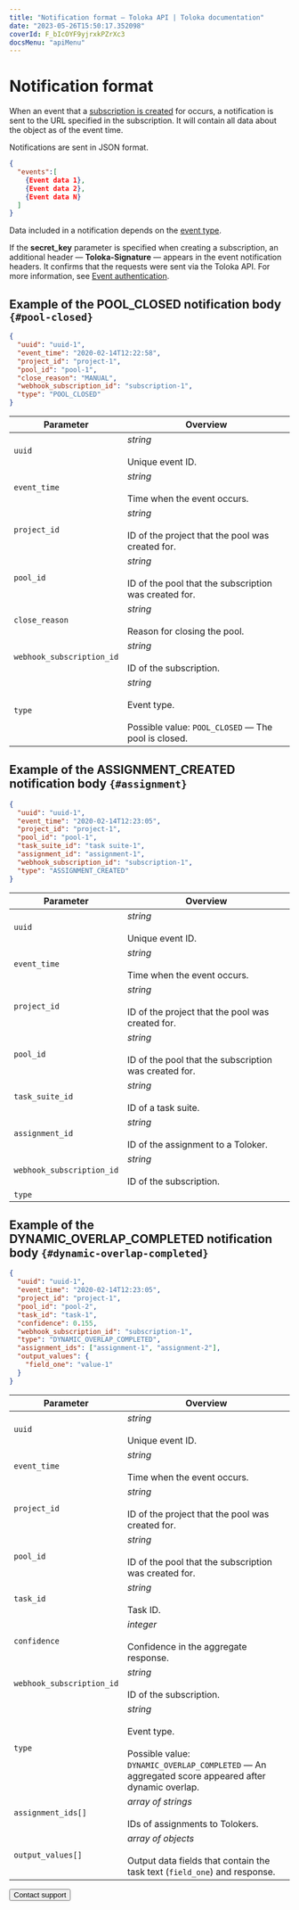 ```yaml
---
title: "Notification format — Toloka API | Toloka documentation"
date: "2023-05-26T15:50:17.352098"
coverId: F_bIcOYF9yjrxkPZrXc3
docsMenu: "apiMenu"
---
```



# Notification format

When an event that a [subscription is created](https://toloka.ai/docs/api/api-reference/#put-/webhook-subscriptions) for occurs, a notification is sent to the URL specified in the subscription. It will contain all data about the object as of the event time.

Notifications are sent in JSON format.

```json
{
  "events":[
    {Event data 1},
    {Event data 2},
    {Event data N}
  ]
}
```

Data included in a notification depends on the [event type](https://toloka.ai/docs/api/api-reference/#put-/webhook-subscriptions#event).

If the **secret_key** parameter is specified when creating a subscription, an additional header — **Toloka-Signature** — appears in the event notification headers. It confirms that the requests were sent via the Toloka API. For more information, see [Event authentication](/docs/api/authentication).

## Example of the POOL_CLOSED notification body `{#pool-closed}`

```json
{
  "uuid": "uuid-1",
  "event_time": "2020-02-14T12:22:58",
  "project_id": "project-1",
  "pool_id": "pool-1",
  "close_reason": "MANUAL",
  "webhook_subscription_id": "subscription-1",
  "type": "POOL_CLOSED"
}
```

Parameter | Overview
----- | -----
`uuid` | _string_<br/><br/>Unique event ID.
`event_time` | _string_<br/><br/>Time when the event occurs.
`project_id` | _string_<br/><br/>ID of the project that the pool was created for.
`pool_id` | _string_<br/><br/>ID of the pool that the subscription was created for.
`close_reason` | _string_<br/><br/>Reason for closing the pool.
`webhook_subscription_id` | _string_<br/><br/>ID of the subscription.
`type` | _string_<br/><br/>Event type.<br/><br/>Possible value: `POOL_CLOSED` — The pool is closed.

## Example of the ASSIGNMENT_CREATED notification body `{#assignment}`
```json
{
  "uuid": "uuid-1",
  "event_time": "2020-02-14T12:23:05",
  "project_id": "project-1",
  "pool_id": "pool-1",
  "task_suite_id": "task suite-1",
  "assignment_id": "assignment-1",
  "webhook_subscription_id": "subscription-1",
  "type": "ASSIGNMENT_CREATED"
}
```

Parameter | Overview
----- | -----
`uuid` | _string_<br/><br/>Unique event ID.
`event_time` | _string_<br/><br/>Time when the event occurs.
`project_id` | _string_<br/><br/>ID of the project that the pool was created for.
`pool_id` | _string_<br/><br/>ID of the pool that the subscription was created for.
`task_suite_id` | _string_<br/><br/>ID of a task suite.
`assignment_id` | _string_<br/><br/>ID of the assignment to a Toloker.
`webhook_subscription_id` | _string_<br/><br/>ID of the subscription.
`type` | <UsingWebhookSubscriptionsTable1/>

## Example of the DYNAMIC_OVERLAP_COMPLETED notification body `{#dynamic-overlap-completed}`

```json
{
  "uuid": "uuid-1",
  "event_time": "2020-02-14T12:23:05",
  "project_id": "project-1",
  "pool_id": "pool-2",
  "task_id": "task-1",
  "confidence": 0.155,
  "webhook_subscription_id": "subscription-1",
  "type": "DYNAMIC_OVERLAP_COMPLETED",
  "assignment_ids": ["assignment-1", "assignment-2"],
  "output_values": {
    "field_one": "value-1"
  }
}
```

Parameter | Overview
----- | -----
`uuid` | _string_<br/><br/>Unique event ID.
`event_time` | _string_<br/><br/>Time when the event occurs.
`project_id` | _string_<br/><br/>ID of the project that the pool was created for.
`pool_id` | _string_<br/><br/>ID of the pool that the subscription was created for.
`task_id` | _string_<br/><br/>Task ID.
`confidence` | _integer_<br/><br/>Confidence in the aggregate response.
`webhook_subscription_id` | _string_<br/><br/>ID of the subscription.
`type` | _string_<br/><br/>Event type.<br/><br/>Possible value: `DYNAMIC_OVERLAP_COMPLETED` — An aggregated score appeared after dynamic overlap.
`assignment_ids[]` | _array of strings_<br/><br/>IDs of assignments to Tolokers.
`output_values[]` | _array of objects_<br/><br/>Output data fields that contain the task text (`field_one`) and response.

<Button view="defaultInverse" size="l" type="link" url="/docs/guide/troubleshooting/support?form-source=api-using-webhook-subscriptions">Contact support</Button>